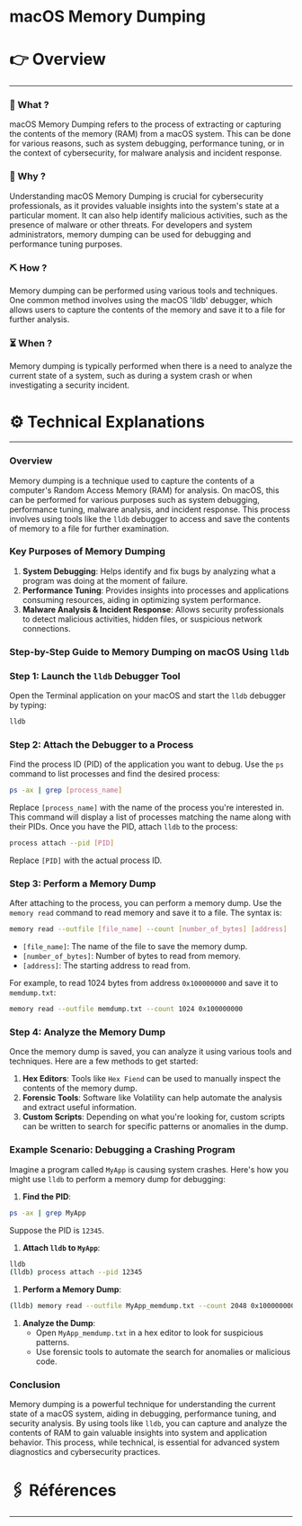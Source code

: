 # macOS Memory Dumping


# 👉 Overview

---

### 👀 What ?

macOS Memory Dumping refers to the process of extracting or capturing the contents of the memory (RAM) from a macOS system. This can be done for various reasons, such as system debugging, performance tuning, or in the context of cybersecurity, for malware analysis and incident response.


### 🧐 Why ?

Understanding macOS Memory Dumping is crucial for cybersecurity professionals, as it provides valuable insights into the system's state at a particular moment. It can also help identify malicious activities, such as the presence of malware or other threats. For developers and system administrators, memory dumping can be used for debugging and performance tuning purposes.


### ⛏️ How ?

Memory dumping can be performed using various tools and techniques. One common method involves using the macOS 'lldb' debugger, which allows users to capture the contents of the memory and save it to a file for further analysis.


### ⏳ When ?

Memory dumping is typically performed when there is a need to analyze the current state of a system, such as during a system crash or when investigating a security incident.


# ⚙️ Technical Explanations

---

### Overview

Memory dumping is a technique used to capture the contents of a computer's Random Access Memory (RAM) for analysis. On macOS, this can be performed for various purposes such as system debugging, performance tuning, malware analysis, and incident response. This process involves using tools like the `lldb` debugger to access and save the contents of memory to a file for further examination.

### Key Purposes of Memory Dumping

1. **System Debugging**: Helps identify and fix bugs by analyzing what a program was doing at the moment of failure.
2. **Performance Tuning**: Provides insights into processes and applications consuming resources, aiding in optimizing system performance.
3. **Malware Analysis & Incident Response**: Allows security professionals to detect malicious activities, hidden files, or suspicious network connections.

### Step-by-Step Guide to Memory Dumping on macOS Using `lldb`

### Step 1: Launch the `lldb` Debugger Tool

Open the Terminal application on your macOS and start the `lldb` debugger by typing:

```bash
lldb

```

### Step 2: Attach the Debugger to a Process

Find the process ID (PID) of the application you want to debug. Use the `ps` command to list processes and find the desired process:

```bash
ps -ax | grep [process_name]

```

Replace `[process_name]` with the name of the process you're interested in. This command will display a list of processes matching the name along with their PIDs. Once you have the PID, attach `lldb` to the process:

```bash
process attach --pid [PID]

```

Replace `[PID]` with the actual process ID.

### Step 3: Perform a Memory Dump

After attaching to the process, you can perform a memory dump. Use the `memory read` command to read memory and save it to a file. The syntax is:

```bash
memory read --outfile [file_name] --count [number_of_bytes] [address]

```

- `[file_name]`: The name of the file to save the memory dump.
- `[number_of_bytes]`: Number of bytes to read from memory.
- `[address]`: The starting address to read from.

For example, to read 1024 bytes from address `0x100000000` and save it to `memdump.txt`:

```bash
memory read --outfile memdump.txt --count 1024 0x100000000

```

### Step 4: Analyze the Memory Dump

Once the memory dump is saved, you can analyze it using various tools and techniques. Here are a few methods to get started:

1. **Hex Editors**: Tools like `Hex Fiend` can be used to manually inspect the contents of the memory dump.
2. **Forensic Tools**: Software like Volatility can help automate the analysis and extract useful information.
3. **Custom Scripts**: Depending on what you're looking for, custom scripts can be written to search for specific patterns or anomalies in the dump.

### Example Scenario: Debugging a Crashing Program

Imagine a program called `MyApp` is causing system crashes. Here's how you might use `lldb` to perform a memory dump for debugging:

1. **Find the PID**:

```bash
ps -ax | grep MyApp

```

Suppose the PID is `12345`.

1. **Attach `lldb` to `MyApp`**:

```bash
lldb
(lldb) process attach --pid 12345

```

1. **Perform a Memory Dump**:

```bash
(lldb) memory read --outfile MyApp_memdump.txt --count 2048 0x100000000

```

1. **Analyze the Dump**:
    - Open `MyApp_memdump.txt` in a hex editor to look for suspicious patterns.
    - Use forensic tools to automate the search for anomalies or malicious code.

### Conclusion

Memory dumping is a powerful technique for understanding the current state of a macOS system, aiding in debugging, performance tuning, and security analysis. By using tools like `lldb`, you can capture and analyze the contents of RAM to gain valuable insights into system and application behavior. This process, while technical, is essential for advanced system diagnostics and cybersecurity practices.

# 🖇️ Références

---